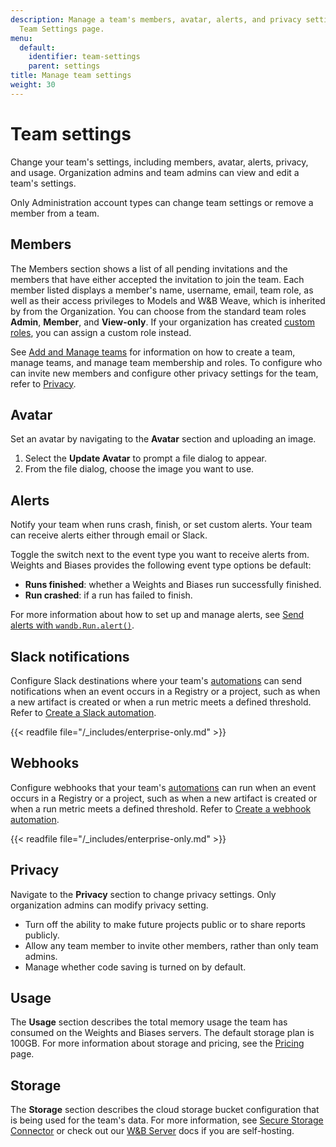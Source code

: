 ```yaml
---
description: Manage a team's members, avatar, alerts, and privacy settings with the
  Team Settings page.
menu:
  default:
    identifier: team-settings
    parent: settings
title: Manage team settings
weight: 30
---
```


# Team settings

Change your team's settings, including members, avatar, alerts, privacy, and usage. Organization admins and team admins can view and edit a team's settings.

<Note>
Only Administration account types can change team settings or remove a member from a team.
</Note>


## Members
The Members section shows a list of all pending invitations and the members that have either accepted the invitation to join the team. Each member listed displays a member's name, username, email, team role, as well as their access privileges to Models and W&B Weave, which is inherited by from the Organization. You can choose from the standard team roles **Admin**, **Member**, and **View-only**. If your organization has created [custom roles](/guides/hosting/iam/access-management/manage-organization.md#create-custom-roles), you can assign a custom role instead.

See [Add and Manage teams](/guides/hosting/iam/access-management/manage-organization.md#add-and-manage-teams) for information on how to create a team, manage teams, and manage team membership and roles. To configure who can invite new members and configure other privacy settings for the team, refer to [Privacy](#privacy).

## Avatar

Set an avatar by navigating to the **Avatar** section and uploading an image.

1. Select the **Update Avatar** to prompt a file dialog to appear.
2. From the file dialog, choose the image you want to use.

## Alerts

Notify your team when runs crash, finish, or set custom alerts. Your team can receive alerts either through email or Slack.

Toggle the switch next to the event type you want to receive alerts from. Weights and Biases provides the following event type options be default:

* **Runs finished**: whether a Weights and Biases run successfully finished.
* **Run crashed**: if a run has failed to finish.

For more information about how to set up and manage alerts, see [Send alerts with `wandb.Run.alert()`](/guides/models/track/runs/alert).

## Slack notifications
Configure Slack destinations where your team's [automations](/guides/core/automations/) can send notifications when an event occurs in a Registry or a project, such as when a new artifact is created or when a run metric meets a defined threshold. Refer to [Create a Slack automation](/guides/core/automations/create-automations/slack).

<Info>
{{< readfile file="/_includes/enterprise-only.md" >}}
</Info>

## Webhooks
Configure webhooks that your team's [automations](/guides/core/automations/) can run when an event occurs in a Registry or a project, such as when a new artifact is created or when a run metric meets a defined threshold. Refer to [Create a webhook automation](/guides/core/automations/create-automations/slack).

<Info>
{{< readfile file="/_includes/enterprise-only.md" >}}
</Info>

## Privacy

Navigate to the **Privacy** section to change privacy settings. Only organization admins can modify privacy setting.

- Turn off the ability to make future projects public or to share reports publicly.
- Allow any team member to invite other members, rather than only team admins.
- Manage whether code saving is turned on by default.

## Usage

The **Usage** section describes the total memory usage the team has consumed on the Weights and Biases servers. The default storage plan is 100GB. For more information about storage and pricing, see the [Pricing](https://wandb.ai/site/pricing) page.

## Storage

The **Storage** section describes the cloud storage bucket configuration that is being used for the team's data. For more information, see [Secure Storage Connector](teams.md#secure-storage-connector) or check out our [W&B Server](/guides/hosting/data-security/secure-storage-connector) docs if you are self-hosting.